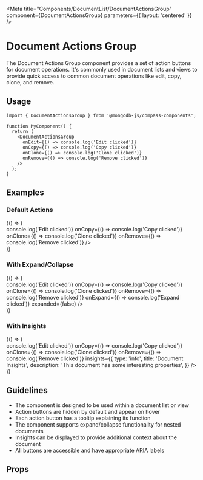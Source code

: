
<Meta
  title="Components/DocumentList/DocumentActionsGroup"
  component={DocumentActionsGroup}
  parameters={{ layout: 'centered' }}
/>

# Document Actions Group

The Document Actions Group component provides a set of action buttons for document operations. It's commonly used in document lists and views to provide quick access to common document operations like edit, copy, clone, and remove.

## Usage

```tsx
import { DocumentActionsGroup } from '@mongodb-js/compass-components';

function MyComponent() {
  return (
    <DocumentActionsGroup
      onEdit={() => console.log('Edit clicked')}
      onCopy={() => console.log('Copy clicked')}
      onClone={() => console.log('Clone clicked')}
      onRemove={() => console.log('Remove clicked')}
    />
  );
}
```

## Examples

### Default Actions

<Story name="Default">
  {() => (
    <div
      style={{
        position: 'relative',
        width: '400px',
        height: '100px',
        border: '1px solid #ccc',
      }}
    >
      <DocumentActionsGroup
        onEdit={() => console.log('Edit clicked')}
        onCopy={() => console.log('Copy clicked')}
        onClone={() => console.log('Clone clicked')}
        onRemove={() => console.log('Remove clicked')}
      />
    </div>
  )}
</Story>

### With Expand/Collapse

<Story name="WithExpand">
  {() => (
    <div
      style={{
        position: 'relative',
        width: '400px',
        height: '100px',
        border: '1px solid #ccc',
      }}
    >
      <DocumentActionsGroup
        onEdit={() => console.log('Edit clicked')}
        onCopy={() => console.log('Copy clicked')}
        onClone={() => console.log('Clone clicked')}
        onRemove={() => console.log('Remove clicked')}
        onExpand={() => console.log('Expand clicked')}
        expanded={false}
      />
    </div>
  )}
</Story>

### With Insights

<Story name="WithInsights">
  {() => (
    <div
      style={{
        position: 'relative',
        width: '400px',
        height: '100px',
        border: '1px solid #ccc',
      }}
    >
      <DocumentActionsGroup
        onEdit={() => console.log('Edit clicked')}
        onCopy={() => console.log('Copy clicked')}
        onClone={() => console.log('Clone clicked')}
        onRemove={() => console.log('Remove clicked')}
        insights={{
          type: 'info',
          title: 'Document Insights',
          description: 'This document has some interesting properties',
        }}
      />
    </div>
  )}
</Story>

## Guidelines

- The component is designed to be used within a document list or view
- Action buttons are hidden by default and appear on hover
- Each action button has a tooltip explaining its function
- The component supports expand/collapse functionality for nested documents
- Insights can be displayed to provide additional context about the document
- All buttons are accessible and have appropriate ARIA labels

## Props

<Controls />
